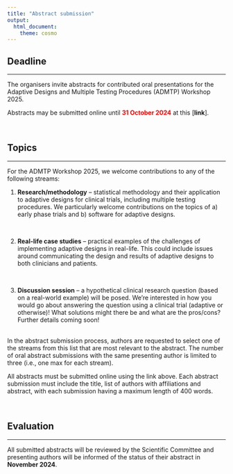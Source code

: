 ```yaml
---
title: "Abstract submission"
output:
  html_document:
    theme: cosmo
---
```


<!-- <style type="text/css"> -->

<!-- body { -->

<!--  background-image: url("coming_soon.jpg"); -->

<!--  background-position: center top; -->

<!--  background-size: 100% auto; -->

<!-- } -->

<!-- </style>  -->

```{=html}
<style type="text/css">
h1.title {
  font-size: 36px;
  color: DarkRed;
  text-align: center;
}
</style>
```
<!-- ![](images/coming_soon3.gif){width=100%} -->

## Deadline

<hr>

The organisers invite abstracts for contributed oral presentations for the Adaptive Designs and Multiple Testing Procedures (ADMTP) Workshop 2025.

Abstracts may be submitted online until <b><font color="#ff0000">31 October 2024</font></b> at this [**link**].

<br>

## Topics

<hr>

For the ADMTP Workshop 2025, we welcome contributions to any of the following streams:

<ol>

<li><b>Research/methodology</b> -- statistical methodology and their application to adaptive designs for clinical trials, including multiple testing procedures. We particularly welcome contributions on the topics of a) early phase trials and b) software for adaptive designs.</li> <br>

<li><b>Real-life case studies</b> -- practical examples of the challenges of implementing adaptive designs in real-life. This could include issues around communicating the design and results of adaptive designs to both clinicians and patients.</li> <br>

<li><b>Discussion session</b> -- a hypothetical clinical research question (based on a real-world example) will be posed. We're interested in how you would go about answering the question using a clinical trial (adaptive or otherwise)! What solutions might there be and what are the pros/cons? Further details coming soon!</li>

</ol><br>
<!-- -->
In the abstract submission process, authors are requested to select one of the  streams from this list that are most relevant to the abstract. The number of oral abstract submissions with the same presenting author is limited to three (i.e., one max for each stream).

All abstracts must be submitted online using the link above. Each abstract submission must include the title, list of authors with affiliations and abstract, with each submission having a maximum length of 400 words.

<br>

## Evaluation

<hr>

All submitted abstracts will be reviewed by the Scientific Committee and presenting authors will be informed of the status of their abstract in **November 2024**.

```{=html}
<!-- All accepted contributed oral presentations will be assigned to a 15-minute slot within a particular scientific
session. All presenting authors must have registered for the conference before the registration deadline date for
their presentation to be included in the conference program. -->
```
